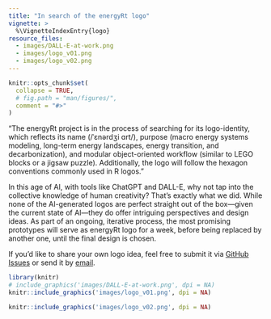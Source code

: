 ```yaml
---
title: "In search of the energyRt logo"
vignette: >
  %\VignetteIndexEntry{logo}
resource_files:
  - images/DALL-E-at-work.png
  - images/logo_v01.png
  - images/logo_v02.png
---
```


```r
knitr::opts_chunk$set(
  collapse = TRUE,
  # fig.path = "man/figures/",
  comment = "#>"
)
```

"The energyRt project is in the process of searching for its logo-identity, which reflects its name (/ˈɛnərdʒi ɑrt/), purpose (macro energy systems modeling, long-term energy landscapes, energy transition, and decarbonization), and modular object-oriented workflow (similar to LEGO blocks or a jigsaw puzzle). Additionally, the logo will follow the hexagon conventions commonly used in R logos."

In this age of AI, with tools like ChatGPT and DALL-E, why not tap into the collective knowledge of human creativity? That’s exactly what we did. While none of the AI-generated logos are perfect straight out of the box—given the current state of AI—they do offer intriguing perspectives and design ideas. As part of an ongoing, iterative process, the most promising prototypes will serve as energyRt logo for a week, before being replaced by another one, until the final design is chosen.

If you’d like to share your own logo idea, feel free to submit it via [GitHub Issues](https://github.com/energyRt/energyRt/issues) or send it by [email](<optimal2050@optimalsolution.dev>).

```r
library(knitr)
# include_graphics('images/DALL-E-at-work.png', dpi = NA)
knitr::include_graphics('images/logo_v01.png', dpi = NA)
```

```r
knitr::include_graphics('images/logo_v02.png', dpi = NA)
```

